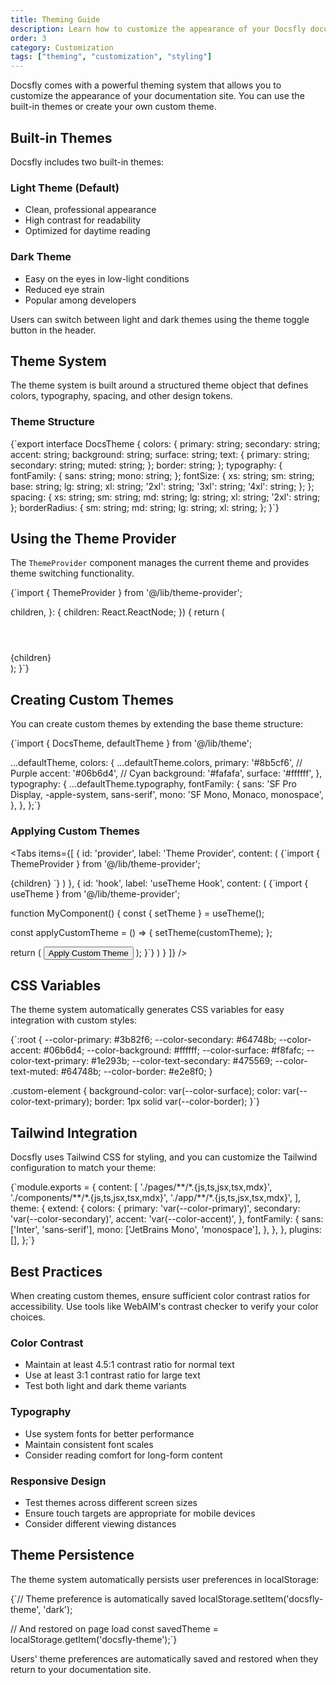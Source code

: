 ```yaml
---
title: Theming Guide
description: Learn how to customize the appearance of your Docsfly documentation site with themes.
order: 3
category: Customization
tags: ["theming", "customization", "styling"]
---
```


Docsfly comes with a powerful theming system that allows you to customize the appearance of your documentation site. You can use the built-in themes or create your own custom theme.

## Built-in Themes

Docsfly includes two built-in themes:

### Light Theme (Default)
- Clean, professional appearance
- High contrast for readability
- Optimized for daytime reading

### Dark Theme
- Easy on the eyes in low-light conditions
- Reduced eye strain
- Popular among developers

<Callout type="info" title="Theme Toggle">
Users can switch between light and dark themes using the theme toggle button in the header.
</Callout>

## Theme System

The theme system is built around a structured theme object that defines colors, typography, spacing, and other design tokens.

### Theme Structure

<CodeBlock language="typescript" filename="lib/theme.ts">
{`export interface DocsTheme {
  colors: {
    primary: string;
    secondary: string;
    accent: string;
    background: string;
    surface: string;
    text: {
      primary: string;
      secondary: string;
      muted: string;
    };
    border: string;
  };
  typography: {
    fontFamily: {
      sans: string;
      mono: string;
    };
    fontSize: {
      xs: string;
      sm: string;
      base: string;
      lg: string;
      xl: string;
      '2xl': string;
      '3xl': string;
      '4xl': string;
    };
  };
  spacing: {
    xs: string;
    sm: string;
    md: string;
    lg: string;
    xl: string;
    '2xl': string;
  };
  borderRadius: {
    sm: string;
    md: string;
    lg: string;
    xl: string;
  };
}`}
</CodeBlock>

## Using the Theme Provider

The `ThemeProvider` component manages the current theme and provides theme switching functionality.

<CodeBlock language="tsx" filename="app/layout.tsx">
{`import { ThemeProvider } from '@/lib/theme-provider';

  children,
}: {
  children: React.ReactNode;
}) {
  return (
    <html lang="en">
      <body>
        <ThemeProvider>
          <div className="min-h-screen bg-white dark:bg-gray-900">
            <header>
              <ThemeToggle />
            </header>
            <main>{children}</main>
          </div>
        </ThemeProvider>
      </body>
    </html>
  );
}`}
</CodeBlock>

## Creating Custom Themes

You can create custom themes by extending the base theme structure:

<CodeBlock language="typescript" filename="lib/custom-theme.ts">
{`import { DocsTheme, defaultTheme } from '@/lib/theme';

  ...defaultTheme,
  colors: {
    ...defaultTheme.colors,
    primary: '#8b5cf6', // Purple
    accent: '#06b6d4',   // Cyan
    background: '#fafafa',
    surface: '#ffffff',
  },
  typography: {
    ...defaultTheme.typography,
    fontFamily: {
      sans: 'SF Pro Display, -apple-system, sans-serif',
      mono: 'SF Mono, Monaco, monospace',
    },
  },
};`}
</CodeBlock>

### Applying Custom Themes

<Tabs items={[
  {
    id: 'provider',
    label: 'Theme Provider',
    content: (
      <CodeBlock language="tsx">
        {`import { ThemeProvider } from '@/lib/theme-provider';

<ThemeProvider initialTheme={customTheme}>
  {children}
</ThemeProvider>`}
      </CodeBlock>
    )
  },
  {
    id: 'hook',
    label: 'useTheme Hook',
    content: (
      <CodeBlock language="tsx">
        {`import { useTheme } from '@/lib/theme-provider';

function MyComponent() {
  const { setTheme } = useTheme();
  
  const applyCustomTheme = () => {
    setTheme(customTheme);
  };
  
  return (
    <button onClick={applyCustomTheme}>
      Apply Custom Theme
    </button>
  );
}`}
      </CodeBlock>
    )
  }
]} />

## CSS Variables

The theme system automatically generates CSS variables for easy integration with custom styles:

<CodeBlock language="css" filename="globals.css">
{`:root {
  --color-primary: #3b82f6;
  --color-secondary: #64748b;
  --color-accent: #06b6d4;
  --color-background: #ffffff;
  --color-surface: #f8fafc;
  --color-text-primary: #1e293b;
  --color-text-secondary: #475569;
  --color-text-muted: #64748b;
  --color-border: #e2e8f0;
}

.custom-element {
  background-color: var(--color-surface);
  color: var(--color-text-primary);
  border: 1px solid var(--color-border);
}`}
</CodeBlock>

## Tailwind Integration

Docsfly uses Tailwind CSS for styling, and you can customize the Tailwind configuration to match your theme:

<CodeBlock language="javascript" filename="tailwind.config.js">
{`module.exports = {
  content: [
    './pages/**/*.{js,ts,jsx,tsx,mdx}',
    './components/**/*.{js,ts,jsx,tsx,mdx}',
    './app/**/*.{js,ts,jsx,tsx,mdx}',
  ],
  theme: {
    extend: {
      colors: {
        primary: 'var(--color-primary)',
        secondary: 'var(--color-secondary)',
        accent: 'var(--color-accent)',
      },
      fontFamily: {
        sans: ['Inter', 'sans-serif'],
        mono: ['JetBrains Mono', 'monospace'],
      },
    },
  },
  plugins: [],
};`}
</CodeBlock>

## Best Practices

<Callout type="info" title="Accessibility">
When creating custom themes, ensure sufficient color contrast ratios for accessibility. Use tools like WebAIM's contrast checker to verify your color choices.
</Callout>

### Color Contrast
- Maintain at least 4.5:1 contrast ratio for normal text
- Use at least 3:1 contrast ratio for large text
- Test both light and dark theme variants

### Typography
- Use system fonts for better performance
- Maintain consistent font scales
- Consider reading comfort for long-form content

### Responsive Design
- Test themes across different screen sizes
- Ensure touch targets are appropriate for mobile devices
- Consider different viewing distances

## Theme Persistence

The theme system automatically persists user preferences in localStorage:

<CodeBlock language="typescript">
{`// Theme preference is automatically saved
localStorage.setItem('docsfly-theme', 'dark');

// And restored on page load
const savedTheme = localStorage.getItem('docsfly-theme');`}
</CodeBlock>

<Callout type="success" title="Automatic Persistence">
Users' theme preferences are automatically saved and restored when they return to your documentation site.
</Callout>